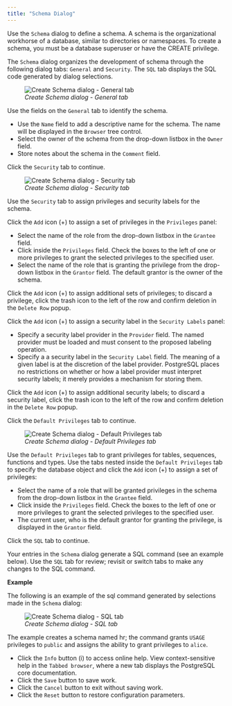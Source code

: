 ```yaml
---
title: "Schema Dialog"
---
```


<div id="schema_dialog" class="registered_link"></div>

Use the `Schema` dialog to define a schema. A schema is the organizational workhorse of a database, similar to directories or namespaces. To create a schema, you must be a database superuser or have the CREATE privilege.

The `Schema` dialog organizes the development of schema through the following dialog tabs: `General` and `Security`. The `SQL` tab displays the SQL code generated by dialog selections.

<figure><img src="../../images/schema_general.png" class="align-center" alt="Create Schema dialog - General tab" /><figcaption aria-hidden="true"><em>Create Schema dialog - General tab</em></figcaption></figure>

Use the fields on the `General` tab to identify the schema.

-   Use the `Name` field to add a descriptive name for the schema. The name will be displayed in the `Browser` tree control.
-   Select the owner of the schema from the drop-down listbox in the `Owner` field.
-   Store notes about the schema in the `Comment` field.

Click the `Security` tab to continue.

<figure><img src="../../images/schema_security.png" class="align-center" alt="Create Schema dialog - Security tab" /><figcaption aria-hidden="true"><em>Create Schema dialog - Security tab</em></figcaption></figure>

Use the `Security` tab to assign privileges and security labels for the schema.

Click the `Add` icon (+) to assign a set of privileges in the `Privileges` panel:

-   Select the name of the role from the drop-down listbox in the `Grantee` field.
-   Click inside the `Privileges` field. Check the boxes to the left of one or more privileges to grant the selected privileges to the specified user.
-   Select the name of the role that is granting the privilege from the drop-down listbox in the `Grantor` field. The default grantor is the owner of the schema.

Click the `Add` icon (+) to assign additional sets of privileges; to discard a privilege, click the trash icon to the left of the row and confirm deletion in the `Delete Row` popup.

Click the `Add` icon (+) to assign a security label in the `Security Labels` panel:

-   Specify a security label provider in the `Provider` field. The named provider must be loaded and must consent to the proposed labeling operation.
-   Specify a a security label in the `Security Label` field. The meaning of a given label is at the discretion of the label provider. PostgreSQL places no restrictions on whether or how a label provider must interpret security labels; it merely provides a mechanism for storing them.

Click the `Add` icon (+) to assign additional security labels; to discard a security label, click the trash icon to the left of the row and confirm deletion in the `Delete Row` popup.

Click the `Default Privileges` tab to continue.

<figure><img src="../../images/schema_default_privileges.png" class="align-center" alt="Create Schema dialog - Default Privileges tab" /><figcaption aria-hidden="true"><em>Create Schema dialog - Default Privileges tab</em></figcaption></figure>

Use the `Default Privileges` tab to grant privileges for tables, sequences, functions and types. Use the tabs nested inside the `Default Privileges` tab to specify the database object and click the `Add` icon (+) to assign a set of privileges:

-   Select the name of a role that will be granted privileges in the schema from the drop-down listbox in the `Grantee` field.
-   Click inside the `Privileges` field. Check the boxes to the left of one or more privileges to grant the selected privileges to the specified user.
-   The current user, who is the default grantor for granting the privilege, is displayed in the `Grantor` field.

Click the `SQL` tab to continue.

Your entries in the `Schema` dialog generate a SQL command (see an example below). Use the `SQL` tab for review; revisit or switch tabs to make any changes to the SQL command.

**Example**

The following is an example of the sql command generated by selections made in the `Schema` dialog:

<figure><img src="../../images/schema_sql.png" class="align-center" alt="Create Schema dialog - SQL tab" /><figcaption aria-hidden="true"><em>Create Schema dialog - SQL tab</em></figcaption></figure>

The example creates a schema named hr; the command grants `USAGE` privileges to `public` and assigns the ability to grant privileges to `alice`.

-   Click the `Info` button (i) to access online help. View context-sensitive help in the `Tabbed browser`, where a new tab displays the PostgreSQL core documentation.
-   Click the `Save` button to save work.
-   Click the `Cancel` button to exit without saving work.
-   Click the `Reset` button to restore configuration parameters.
